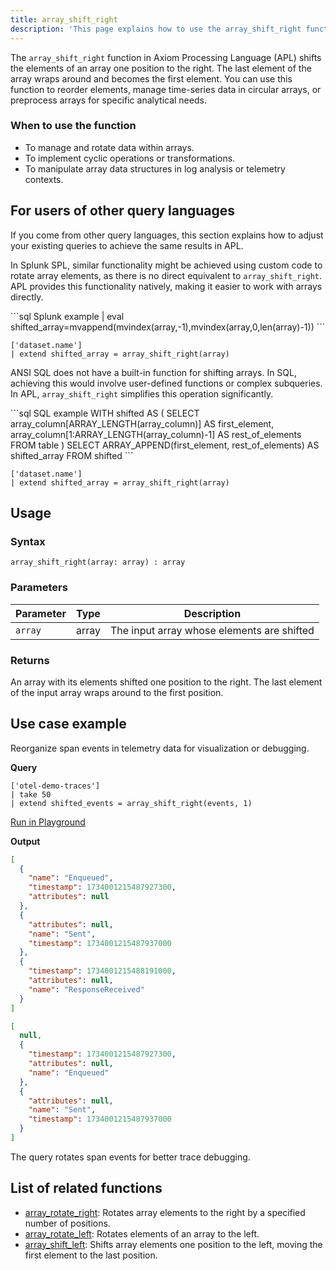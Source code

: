 ```yaml
---
title: array_shift_right
description: 'This page explains how to use the array_shift_right function in APL.'
---
```


The `array_shift_right` function in Axiom Processing Language (APL) shifts the elements of an array one position to the right. The last element of the array wraps around and becomes the first element. You can use this function to reorder elements, manage time-series data in circular arrays, or preprocess arrays for specific analytical needs.

### When to use the function
- To manage and rotate data within arrays.
- To implement cyclic operations or transformations.
- To manipulate array data structures in log analysis or telemetry contexts.

## For users of other query languages

If you come from other query languages, this section explains how to adjust your existing queries to achieve the same results in APL.

<AccordionGroup>
<Accordion title="Splunk SPL users">

In Splunk SPL, similar functionality might be achieved using custom code to rotate array elements, as there is no direct equivalent to `array_shift_right`. APL provides this functionality natively, making it easier to work with arrays directly.

<CodeGroup>
```sql Splunk example
| eval shifted_array=mvappend(mvindex(array,-1),mvindex(array,0,len(array)-1))
```

```kusto APL equivalent
['dataset.name']
| extend shifted_array = array_shift_right(array)
```
</CodeGroup>

</Accordion>
<Accordion title="ANSI SQL users">

ANSI SQL does not have a built-in function for shifting arrays. In SQL, achieving this would involve user-defined functions or complex subqueries. In APL, `array_shift_right` simplifies this operation significantly.

<CodeGroup>
```sql SQL example
WITH shifted AS (
  SELECT
    array_column[ARRAY_LENGTH(array_column)] AS first_element,
    array_column[1:ARRAY_LENGTH(array_column)-1] AS rest_of_elements
  FROM table
)
SELECT ARRAY_APPEND(first_element, rest_of_elements) AS shifted_array
FROM shifted
```

```kusto APL equivalent
['dataset.name']
| extend shifted_array = array_shift_right(array)
```
</CodeGroup>

</Accordion>
</AccordionGroup>

## Usage

### Syntax

```kusto
array_shift_right(array: array) : array
```

### Parameters

| Parameter | Type   | Description                                |
|-----------|--------|--------------------------------------------|
| `array`   | array  | The input array whose elements are shifted |

### Returns

An array with its elements shifted one position to the right. The last element of the input array wraps around to the first position.

## Use case example

Reorganize span events in telemetry data for visualization or debugging.

**Query**

```kusto
['otel-demo-traces']
| take 50
| extend shifted_events = array_shift_right(events, 1)
```

[Run in Playground](https://play.axiom.co/axiom-play-qf1k/query?initForm=%7B%22apl%22%3A%22%5B'otel-demo-traces'%5D%20%7C%20take%2050%20%7C%20extend%20shifted_events%20%3D%20array_shift_right(events%2C%201)%22%7D)

**Output**

```json events
[
  {
    "name": "Enqueued",
    "timestamp": 1734001215487927300,
    "attributes": null
  },
  {
    "attributes": null,
    "name": "Sent",
    "timestamp": 1734001215487937000
  },
  {
    "timestamp": 1734001215488191000,
    "attributes": null,
    "name": "ResponseReceived"
  }
]
```

```json shifted_events
[
  null,
  {
    "timestamp": 1734001215487927300,
    "attributes": null,
    "name": "Enqueued"
  },
  {
    "attributes": null,
    "name": "Sent",
    "timestamp": 1734001215487937000
  }
]
```

The query rotates span events for better trace debugging.

## List of related functions

- [array_rotate_right](/apl/scalar-functions/array-functions/array-rotate-right): Rotates array elements to the right by a specified number of positions.
- [array_rotate_left](/apl/scalar-functions/array-functions/array-rotate-left): Rotates elements of an array to the left.
- [array_shift_left](/apl/scalar-functions/array-functions/array-shift-left): Shifts array elements one position to the left, moving the first element to the last position.